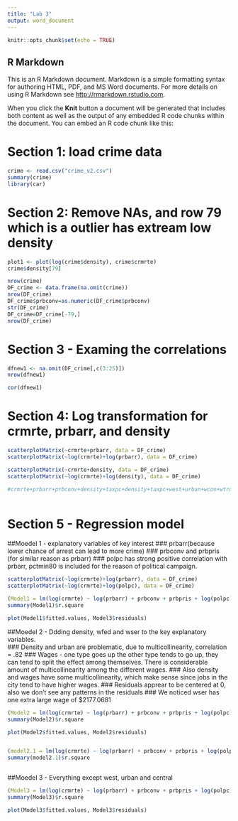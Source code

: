 ---
title: "Lab 3"
output: word_document
---

```{r setup, include=FALSE}
knitr::opts_chunk$set(echo = TRUE)
```

## R Markdown

This is an R Markdown document. Markdown is a simple formatting syntax for authoring HTML, PDF, and MS Word documents. For more details on using R Markdown see <http://rmarkdown.rstudio.com>.

When you click the **Knit** button a document will be generated that includes both content as well as the output of any embedded R code chunks within the document. You can embed an R code chunk like this:

# Section 1: load crime data
```{r}
crime <- read.csv("crime_v2.csv")
summary(crime)
library(car)
```




# Section 2: Remove NAs, and row 79 which is a outlier has extream low density
```{r}


plot1 <- plot(log(crime$density), crime$crmrte)
crime$density[79]

nrow(crime)
DF_crime <- data.frame(na.omit(crime))
nrow(DF_crime)
DF_crime$prbconv=as.numeric(DF_crime$prbconv)
str(DF_crime)
DF_crime=DF_crime[-79,]
nrow(DF_crime)

```

# Section 3 - Examing the correlations

```{r}
dfnew1 <- na.omit(DF_crime[,c(3:25)])
nrow(dfnew1)

cor(dfnew1)
```

# Section 4: Log transformation for crmrte, prbarr, and density

```{r}
scatterplotMatrix(~crmrte+prbarr, data = DF_crime)
scatterplotMatrix(~log(crmrte)+log(prbarr), data = DF_crime)

scatterplotMatrix(~crmrte+density, data = DF_crime)
scatterplotMatrix(~log(crmrte)+log(density), data = DF_crime)

#crmrte+prbarr+prbconv+density+taxpc+density+taxpc+west+urban+wcon+wtrd+wfir+wmfg+wfed+wloc+pctymle



```

# Section 5 - Regression model

##Moedel 1 -  explanatory variables of key interest
### prbarr(because lower chance of arrest can lead to more crime)
### prbconv and prbpris (for similar reason as prbarr)
### polpc has strong positive correlation with prbarr, pctmin80 is included for the reason of political campaign.

```{r}
scatterplotMatrix(~log(crmrte)+log(prbarr), data = DF_crime)
scatterplotMatrix(~log(crmrte)+log(polpc), data = DF_crime)

(Model1 = lm(log(crmrte) ~ log(prbarr) + prbconv + prbpris + log(polpc) + pctmin80, data = DF_crime))
summary(Model1)$r.square

plot(Model1$fitted.values, Model3$residuals)

```



##Moedel 2  - Ddding density, wfed and wser to the key explanatory variables.  
### Density and urban are problematic, due to multicollinearity, correlation = .82
### Wages - one type goes up the other type tends to go up, they can tend to split the effect among themselves.  There is considerable amount of multicollinearity among the different wages.
### Also density and wages have some multicollinearity, which make sense since jobs in the city tend to have higher wages.
### Residuals apprear to be centered at 0, also we don't see any patterns in the residuals
### We noticed wser has one extra large wage of $2177.0681



```{r}

(Model2 = lm(log(crmrte) ~ log(prbarr) + prbconv + prbpris + log(polpc) + pctmin80 + log(density) + + wfed + wser, data = DF_crime))
summary(Model2)$r.square

plot(Model2$fitted.values, Model2$residuals)


(model2.1 = lm(log(crmrte) ~ log(prbarr) + prbconv + prbpris + log(polpc) + pctmin80 + urban, data = DF_crime))
summary(model2.1)$r.square



```

##Moedel 3  - Everything except west, urban and central
  
```{r}

(Model3 = lm(log(crmrte) ~ log(prbarr) + prbconv + prbpris + log(polpc) + pctmin80 + log(density) + wser + county + avgsen + taxpc + wcon + wtuc + wtrd + wfir + wmfg + wfed + wsta + wloc + mix + pctymle, data = DF_crime))
summary(Model3)$r.square

plot(Model3$fitted.values, Model3$residuals)

```


